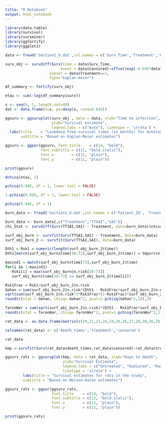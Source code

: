 ```yaml
---
title: "R Notebook"
output: html_notebook
---
```


```r
library(data.table)
library(survival)
library(survminer)
library(ggfortify)
library(ggplot2)
```


```r

data <- fread('Section1_9.dat',col.names = c('Surv_Time','Treatment','Censored'),colClasses = c('numeric', 'numeric', 'numeric'))

surv_obj <- survdiff(Surv(time = data$Surv_Time, 
                         event = data$Censored)~offset(exp(-0.045*data$Surv_Time)), 
                    subset = data$Treatment==1,
                    type="kaplan-meier")

df_summary <- fortify(surv_obj)

etau <- sum(-log(df_summary$surv))

x <- seq(0, 1, length.out=48)
dat <- data.frame(x=x, px=dexp(x, rate=0.045))

ggsurv <- ggsurvplot(surv_obj , data = data, xlab="Time to infection",
                     ylab="Survival estimate",
                     legend.labs = c("Auto"), linetype = 'strata') + 
  labs(title    = "Leukemia free-survival times (in months) for Autologous and Allogeneic Transplants",
       subtitle = "Based on Kaplan-Meier estimates")

ggsurv <- ggpar(ggsurv, font.title    = c(14, "bold"),
                font.subtitle = c(12, "bold.italic"),        
                font.x        = c(11, "plain"),          
                font.y        = c(11, "plain"))

print(ggsurv)
```
```r
dchisq(etau, 1)

pchisq(0.045, df = 1, lower.tail = FALSE)

```
```r
1-pchisq(0.045, df = 1, lower.tail = FALSE)

```
```r

pchisq(0.045, df = 1)

```

```r
burn_data <- fread('Section1_6.dat',col.names = c('Patient_ID', 'Treatment', 'Gender', 'Race', 'Perc_Area_Burned', 'BSI_Head', 'BSI_Butt', 'BSI_Trunk', 'BSI_Upper', 'BSI_Lower', 'BSI_Resp', 'TOB', 'TTE', 'Excision_Ind', 'TTPAT', 'PAT', 'TTSAI', 'SAI'))

burn_data <- burn_data[,c("Treatment","TTSAI","SAI")]
chi_Stat <- survdiff(Surv(TTSAI,SAI) ~ Treatment, data=burn_data)$chisq

surf_obj_burn <- survfit(Surv(TTSAI,SAI) ~ Treatment, data=burn_data)
surf_obj_burn_2 <- survfit(Surv(TTSAI,SAI), data=burn_data)

Dth1 = Rsk1 = numeric(length(surf_obj_burn_2$time))
Dth1[match(surf_obj_burn$time[38:73],surf_obj_burn_2$time)] = tmpsrv$n.ev[38:73]

maxind1 = match(surf_obj_burn$time[73],surf_obj_burn_2$time)
for(i in 1:maxind1) 
   Rsk1[i] = max(surf_obj_burn$n.risk[38:73][
   surf_obj_burn$time[38:73] >= surf_obj_burn_2$time[i]])

Rsk1Frac = Rsk1/surf_obj_burn_2$n.risk
Gehan = sum(surf_obj_burn_2$n.risk*(Dth1 - Rsk1Frac*surf_obj_burn_2$n.ev))/
sqrt(sum(surf_obj_burn_2$n.risk^2*Rsk1Frac*(1-Rsk1Frac)*surf_obj_burn_2$n.ev))
round(c(stat = Gehan, chisq= Gehan^2, pval=1-pchisq(Gehan^2,1)),3)

TaronWar = sum(sqrt(surf_obj_burn_2$n.risk)*(Dth1 - Rsk1Frac*surf_obj_burn_2$n.ev))/sqrt(sum(surf_obj_burn_2$n.risk*Rsk1Frac*(1-Rsk1Frac)*surf_obj_burn_2$n.ev))
round(c(stat = TaronWar, chisq= TaronWar^2, pval=1-pchisq(TaronWar^2,1)),3)
```
```r
rat_data <- as.data.frame(matrix(c(20,21,23,24,24,26,26,27,28,30,26,28,29,29,30,30,31,31,32,35,31,32,34,35,36,38,38,39,42,42,1,1,1,1,1,1,1,1,1,1,2,2,2,2,2,2,2,2,2,2,3,3,3,3,3,3,3,3,3,3,1,1,1,1,1,1,1,1,1,1,1,1,1,1,1,1,1,1,1,0,1,1,1,1,1,1,1,1,0,0), nrow=30,byrow=FALSE))

colnames(rat_data) <- c('death_times','treatment','censored')

rat_data
```
```r
kmp <-survfit(Surv(rat_data$death_times,rat_data$censored)~rat_data$treatment,type="kaplan-meier")

ggsurv_rats <- ggsurvplot(kmp, data = rat_data, xlab="Days to death",
                          ylab="Survival Estimate",
                          legend.labs = c("Untreated", "Radiated", "Radiated+BPA"), 
                          linetype = 'strata') + 
        labs(title = "Survival estimates for rats in the study",
        subtitle = "Based on Nelson-Aalen estimates")

ggsurv_rats <- ggpar(ggsurv_rats, 
                     font.title    = c(14, "bold"),
                     font.subtitle = c(12, "bold.italic"),        
                     font.x        = c(11, "plain"),          
                     font.y        = c(11, "plain"))

print(ggsurv_rats)
```